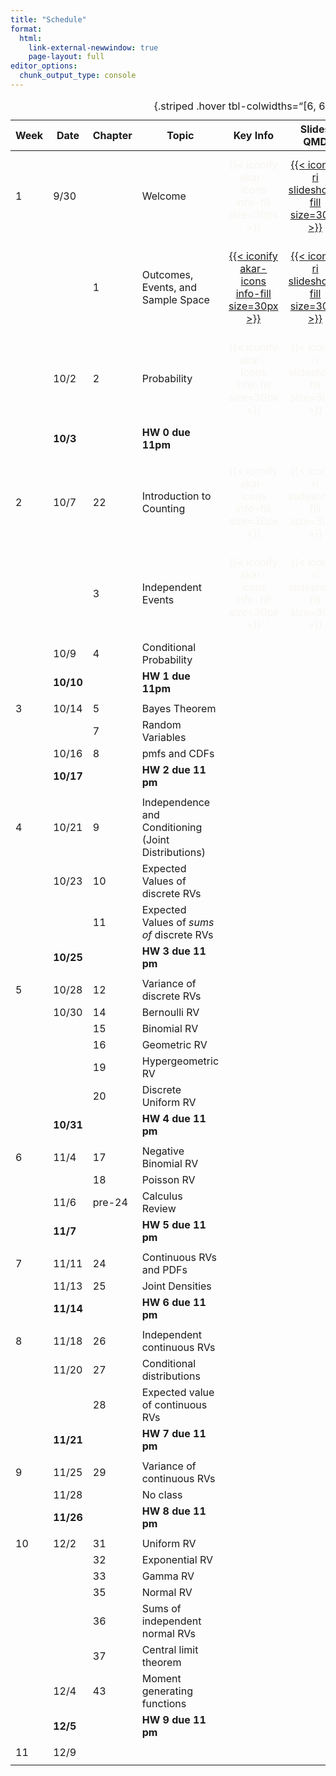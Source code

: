 ```yaml
---
title: "Schedule"
format: 
  html:
    link-external-newwindow: true
    page-layout: full
editor_options: 
  chunk_output_type: console
---
```


| Week | Date      | Chapter | Topic                                               |                                                                       Key Info                                                                       |                                                                Slides QMD                                                                |                                                                   Slides PDF                                                                    |                                                                        Slides Notes                                                                         |                          Record-ing                           |                                                                     Muddy Points                                                                     |
|--------|--------|--------|--------|:------:|:------:|:------:|:------:|:------:|:------:|
| 1    | 9/30      |         | Welcome                                             |                                       [{{< iconify akar-icons info-fill size=30px >}}]{style="color:#f8f5f0;"}                                       |                  [[{{< iconify ri slideshow-fill size=30px >}}](lessons/00_Intro/00_Intro.qmd)]{style="color:#f8f5f0;"}                  |                                  [{{< iconify bi file-earmark-pdf-fill size=28px >}}]{style="color:#f8f5f0;"}                                   |                                     [{{< iconify pepicons-pop pen-circle-filled size=29px >}}]{style="color:#f8f5f0;"}                                      | [{{< iconify mdi video size=34px >}}]{style="color:#f8f5f0;"} |                                         [{{< iconify pajamas question size=30px >}}]{style="color:#f8f5f0;"}                                         |
|      |           | 1       | Outcomes, Events, and Sample Space                  | [[{{< iconify akar-icons info-fill size=30px >}}](lessons/01_Outcomes_Events_Sample/01_Outcomes_Events_Sample_key_info.qmd)]{style="color:#f8f5f0;"} | [[{{< iconify ri slideshow-fill size=30px >}}](lessons/01_Outcomes_Events_Sample/01_Outcomes_Events_Sample.qmd)]{style="color:#f8f5f0;"} | [[{{< iconify bi file-earmark-pdf-fill size=28px >}}](lessons/01_Outcomes_Events_Sample/01_Outcomes_Events_Sample.pdf)]{style="color:#f8f5f0;"} | [[{{< iconify pepicons-pop pen-circle-filled size=29px >}}](lessons/01_Outcomes_Events_Sample/01_Outcomes_Events_Sample_notes.pdf)]{style="color:#f8f5f0;"} | [{{< iconify mdi video size=34px >}}]{style="color:#f8f5f0;"} | [[{{< iconify pajamas question size=30px >}}](lessons/01_Outcomes_Events_Sample/01_Outcomes_Events_Sample_muddy_points.qmd)]{style="color:#f8f5f0;"} |
|      | 10/2      | 2       | Probability                                         |                                       [{{< iconify akar-icons info-fill size=30px >}}]{style="color:#f8f5f0;"}                                       |                                  [{{< iconify ri slideshow-fill size=30px >}}]{style="color:#f8f5f0;"}                                   |                                  [{{< iconify bi file-earmark-pdf-fill size=28px >}}]{style="color:#f8f5f0;"}                                   |                                     [{{< iconify pepicons-pop pen-circle-filled size=29px >}}]{style="color:#f8f5f0;"}                                      | [{{< iconify mdi video size=34px >}}]{style="color:#f8f5f0;"} |                                         [{{< iconify pajamas question size=30px >}}]{style="color:#f8f5f0;"}                                         |
|      | **10/3**  |         | **HW 0 due 11pm**                                   |                                                                                                                                                      |                                                                                                                                          |                                                                                                                                                 |                                                                                                                                                             |                                                               |                                                                                                                                                      |
|      |           |         |                                                     |                                                                                                                                                      |                                                                                                                                          |                                                                                                                                                 |                                                                                                                                                             |                                                               |                                                                                                                                                      |
| 2    | 10/7      | 22      | Introduction to Counting                            |                                       [{{< iconify akar-icons info-fill size=30px >}}]{style="color:#f8f5f0;"}                                       |                                  [{{< iconify ri slideshow-fill size=30px >}}]{style="color:#f8f5f0;"}                                   |                                  [{{< iconify bi file-earmark-pdf-fill size=28px >}}]{style="color:#f8f5f0;"}                                   |                                     [{{< iconify pepicons-pop pen-circle-filled size=29px >}}]{style="color:#f8f5f0;"}                                      | [{{< iconify mdi video size=34px >}}]{style="color:#f8f5f0;"} |                                         [{{< iconify pajamas question size=30px >}}]{style="color:#f8f5f0;"}                                         |
|      |           | 3       | Independent Events                                  |                                       [{{< iconify akar-icons info-fill size=30px >}}]{style="color:#f8f5f0;"}                                       |                                  [{{< iconify ri slideshow-fill size=30px >}}]{style="color:#f8f5f0;"}                                   |                                  [{{< iconify bi file-earmark-pdf-fill size=28px >}}]{style="color:#f8f5f0;"}                                   |                                     [{{< iconify pepicons-pop pen-circle-filled size=29px >}}]{style="color:#f8f5f0;"}                                      | [{{< iconify mdi video size=34px >}}]{style="color:#f8f5f0;"} |                                         [{{< iconify pajamas question size=30px >}}]{style="color:#f8f5f0;"}                                         |
|      | 10/9      | 4       | Conditional Probability                             |                                                                                                                                                      |                                                                                                                                          |                                                                                                                                                 |                                                                                                                                                             |                                                               |                                                                                                                                                      |
|      | **10/10** |         | **HW 1 due 11pm**                                   |                                                                                                                                                      |                                                                                                                                          |                                                                                                                                                 |                                                                                                                                                             |                                                               |                                                                                                                                                      |
|      |           |         |                                                     |                                                                                                                                                      |                                                                                                                                          |                                                                                                                                                 |                                                                                                                                                             |                                                               |                                                                                                                                                      |
| 3    | 10/14     | 5       | Bayes Theorem                                       |                                                                                                                                                      |                                                                                                                                          |                                                                                                                                                 |                                                                                                                                                             |                                                               |                                                                                                                                                      |
|      |           | 7       | Random Variables                                    |                                                                                                                                                      |                                                                                                                                          |                                                                                                                                                 |                                                                                                                                                             |                                                               |                                                                                                                                                      |
|      | 10/16     | 8       | pmfs and CDFs                                       |                                                                                                                                                      |                                                                                                                                          |                                                                                                                                                 |                                                                                                                                                             |                                                               |                                                                                                                                                      |
|      | **10/17** |         | **HW 2 due 11 pm**                                  |                                                                                                                                                      |                                                                                                                                          |                                                                                                                                                 |                                                                                                                                                             |                                                               |                                                                                                                                                      |
|      |           |         |                                                     |                                                                                                                                                      |                                                                                                                                          |                                                                                                                                                 |                                                                                                                                                             |                                                               |                                                                                                                                                      |
| 4    | 10/21     | 9       | Independence and Conditioning (Joint Distributions) |                                                                                                                                                      |                                                                                                                                          |                                                                                                                                                 |                                                                                                                                                             |                                                               |                                                                                                                                                      |
|      | 10/23     | 10      | Expected Values of discrete RVs                     |                                                                                                                                                      |                                                                                                                                          |                                                                                                                                                 |                                                                                                                                                             |                                                               |                                                                                                                                                      |
|      |           | 11      | Expected Values of *sums of* discrete RVs           |                                                                                                                                                      |                                                                                                                                          |                                                                                                                                                 |                                                                                                                                                             |                                                               |                                                                                                                                                      |
|      | **10/25** |         | **HW 3 due 11 pm**                                  |                                                                                                                                                      |                                                                                                                                          |                                                                                                                                                 |                                                                                                                                                             |                                                               |                                                                                                                                                      |
|      |           |         |                                                     |                                                                                                                                                      |                                                                                                                                          |                                                                                                                                                 |                                                                                                                                                             |                                                               |                                                                                                                                                      |
| 5    | 10/28     | 12      | Variance of discrete RVs                            |                                                                                                                                                      |                                                                                                                                          |                                                                                                                                                 |                                                                                                                                                             |                                                               |                                                                                                                                                      |
|      | 10/30     | 14      | Bernoulli RV                                        |                                                                                                                                                      |                                                                                                                                          |                                                                                                                                                 |                                                                                                                                                             |                                                               |                                                                                                                                                      |
|      |           | 15      | Binomial RV                                         |                                                                                                                                                      |                                                                                                                                          |                                                                                                                                                 |                                                                                                                                                             |                                                               |                                                                                                                                                      |
|      |           | 16      | Geometric RV                                        |                                                                                                                                                      |                                                                                                                                          |                                                                                                                                                 |                                                                                                                                                             |                                                               |                                                                                                                                                      |
|      |           | 19      | Hypergeometric RV                                   |                                                                                                                                                      |                                                                                                                                          |                                                                                                                                                 |                                                                                                                                                             |                                                               |                                                                                                                                                      |
|      |           | 20      | Discrete Uniform RV                                 |                                                                                                                                                      |                                                                                                                                          |                                                                                                                                                 |                                                                                                                                                             |                                                               |                                                                                                                                                      |
|      | **10/31** |         | **HW 4 due 11 pm**                                  |                                                                                                                                                      |                                                                                                                                          |                                                                                                                                                 |                                                                                                                                                             |                                                               |                                                                                                                                                      |
|      |           |         |                                                     |                                                                                                                                                      |                                                                                                                                          |                                                                                                                                                 |                                                                                                                                                             |                                                               |                                                                                                                                                      |
| 6    | 11/4      | 17      | Negative Binomial RV                                |                                                                                                                                                      |                                                                                                                                          |                                                                                                                                                 |                                                                                                                                                             |                                                               |                                                                                                                                                      |
|      |           | 18      | Poisson RV                                          |                                                                                                                                                      |                                                                                                                                          |                                                                                                                                                 |                                                                                                                                                             |                                                               |                                                                                                                                                      |
|      | 11/6      | pre-24  | Calculus Review                                     |                                                                                                                                                      |                                                                                                                                          |                                                                                                                                                 |                                                                                                                                                             |                                                               |                                                                                                                                                      |
|      | **11/7**  |         | **HW 5 due 11 pm**                                  |                                                                                                                                                      |                                                                                                                                          |                                                                                                                                                 |                                                                                                                                                             |                                                               |                                                                                                                                                      |
|      |           |         |                                                     |                                                                                                                                                      |                                                                                                                                          |                                                                                                                                                 |                                                                                                                                                             |                                                               |                                                                                                                                                      |
| 7    | 11/11     | 24      | Continuous RVs and PDFs                             |                                                                                                                                                      |                                                                                                                                          |                                                                                                                                                 |                                                                                                                                                             |                                                               |                                                                                                                                                      |
|      | 11/13     | 25      | Joint Densities                                     |                                                                                                                                                      |                                                                                                                                          |                                                                                                                                                 |                                                                                                                                                             |                                                               |                                                                                                                                                      |
|      | **11/14** |         | **HW 6 due 11 pm**                                  |                                                                                                                                                      |                                                                                                                                          |                                                                                                                                                 |                                                                                                                                                             |                                                               |                                                                                                                                                      |
|      |           |         |                                                     |                                                                                                                                                      |                                                                                                                                          |                                                                                                                                                 |                                                                                                                                                             |                                                               |                                                                                                                                                      |
| 8    | 11/18     | 26      | Independent continuous RVs                          |                                                                                                                                                      |                                                                                                                                          |                                                                                                                                                 |                                                                                                                                                             |                                                               |                                                                                                                                                      |
|      | 11/20     | 27      | Conditional distributions                           |                                                                                                                                                      |                                                                                                                                          |                                                                                                                                                 |                                                                                                                                                             |                                                               |                                                                                                                                                      |
|      |           | 28      | Expected value of continuous RVs                    |                                                                                                                                                      |                                                                                                                                          |                                                                                                                                                 |                                                                                                                                                             |                                                               |                                                                                                                                                      |
|      | **11/21** |         | **HW 7 due 11 pm**                                  |                                                                                                                                                      |                                                                                                                                          |                                                                                                                                                 |                                                                                                                                                             |                                                               |                                                                                                                                                      |
|      |           |         |                                                     |                                                                                                                                                      |                                                                                                                                          |                                                                                                                                                 |                                                                                                                                                             |                                                               |                                                                                                                                                      |
| 9    | 11/25     | 29      | Variance of continuous RVs                          |                                                                                                                                                      |                                                                                                                                          |                                                                                                                                                 |                                                                                                                                                             |                                                               |                                                                                                                                                      |
|      | 11/28     |         | No class                                            |                                                                                                                                                      |                                                                                                                                          |                                                                                                                                                 |                                                                                                                                                             |                                                               |                                                                                                                                                      |
|      | **11/26** |         | **HW 8 due 11 pm**                                  |                                                                                                                                                      |                                                                                                                                          |                                                                                                                                                 |                                                                                                                                                             |                                                               |                                                                                                                                                      |
|      |           |         |                                                     |                                                                                                                                                      |                                                                                                                                          |                                                                                                                                                 |                                                                                                                                                             |                                                               |                                                                                                                                                      |
| 10   | 12/2      | 31      | Uniform RV                                          |                                                                                                                                                      |                                                                                                                                          |                                                                                                                                                 |                                                                                                                                                             |                                                               |                                                                                                                                                      |
|      |           | 32      | Exponential RV                                      |                                                                                                                                                      |                                                                                                                                          |                                                                                                                                                 |                                                                                                                                                             |                                                               |                                                                                                                                                      |
|      |           | 33      | Gamma RV                                            |                                                                                                                                                      |                                                                                                                                          |                                                                                                                                                 |                                                                                                                                                             |                                                               |                                                                                                                                                      |
|      |           | 35      | Normal RV                                           |                                                                                                                                                      |                                                                                                                                          |                                                                                                                                                 |                                                                                                                                                             |                                                               |                                                                                                                                                      |
|      |           | 36      | Sums of independent normal RVs                      |                                                                                                                                                      |                                                                                                                                          |                                                                                                                                                 |                                                                                                                                                             |                                                               |                                                                                                                                                      |
|      |           | 37      | Central limit theorem                               |                                                                                                                                                      |                                                                                                                                          |                                                                                                                                                 |                                                                                                                                                             |                                                               |                                                                                                                                                      |
|      | 12/4      | 43      | Moment generating functions                         |                                                                                                                                                      |                                                                                                                                          |                                                                                                                                                 |                                                                                                                                                             |                                                               |                                                                                                                                                      |
|      | **12/5**  |         | **HW 9 due 11 pm**                                  |                                                                                                                                                      |                                                                                                                                          |                                                                                                                                                 |                                                                                                                                                             |                                                               |                                                                                                                                                      |
|      |           |         |                                                     |                                                                                                                                                      |                                                                                                                                          |                                                                                                                                                 |                                                                                                                                                             |                                                               |                                                                                                                                                      |
| 11   | 12/9      |         |                                                     |                                                                                                                                                      |                                                                                                                                          |                                                                                                                                                 |                                                                                                                                                             |                                                               |                                                                                                                                                      |
|      |           |         |                                                     |                                                                                                                                                      |                                                                                                                                          |                                                                                                                                                 |                                                                                                                                                             |                                                               |                                                                                                                                                      |

: {.striped .hover tbl-colwidths="\[6, 6, 6, 46,6, 6, 6, 6, 6,6,6\]"}
